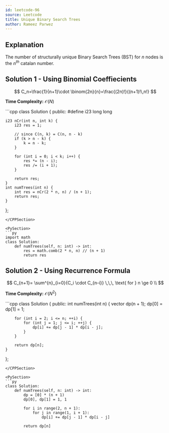 ```yaml
---
id: leetcode-96
source: Leetcode
title: Unique Binary Search Trees
author: Rameez Parwez
---
```


## Explanation

The number of structurally unique Binary Search Trees (BST) for $n$ nodes is the $n^{th}$ catalan number.

## Solution 1 - Using Binomial Coeffiecients

$$
C_n=\frac{1}{n+1}\cdot \binom{2n}{n}=\frac{(2n)!}{(n+1)!\,n!}
$$

**Time Complexity:** $\mathcal{O}(N)$

<LanguageSection>

<CPPSection>
```cpp
class Solution {
public:
#define i23 long long

    i23 nCr(int n, int k) {
        i23 res = 1;

        // since C(n, k) = C(n, n - k)
        if (k > n - k) {
            k = n - k;
        }

        for (int i = 0; i < k; i++) {
            res *= (n - i);
            res /= (i + 1);
        }

        return res;
    }
    int numTrees(int n) {
        int res = nCr(2 * n, n) / (n + 1);
        return res;
    }
};
```
</CPPSection>

<PySection>
```py
import math
class Solution:
    def numTrees(self, n: int) -> int:
        res = math.comb(2 * n, n) // (n + 1)
        return res
```
</PySection>

</LanguageSection>


## Solution 2 - Using Recurrence Formula

$$
C_{n+1}= \sum^{n}_{i=0}{C_i \cdot C_{n-i}} \,\,\, \text{ for } n \ge 0 \\
$$

**Time Complexity:** $\mathcal{O} (N^2)$

<LanguageSection>

<CPPSection>
```cpp
class Solution {
public:
    int numTrees(int n) {
        vector<int> dp(n + 1);
        dp[0] = dp[1] = 1;
        
        for (int i = 2; i <= n; ++i) {
            for (int j = 1; j <= i; ++j) {
                dp[i] += dp[j - 1] * dp[i - j];
            }
        }

        return dp[n];
    }
};
```
</CPPSection>

<PySection>
```py
class Solution:
    def numTrees(self, n: int) -> int:
        dp = [0] * (n + 1)
        dp[0], dp[1] = 1, 1

        for i in range(2, n + 1):
            for j in range(1, i + 1):
                dp[i] += dp[j - 1] * dp[i - j]

        return dp[n]
```
</PySection>

</LanguageSection>